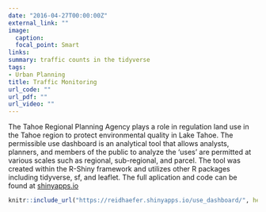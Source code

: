 ```yaml
---
date: "2016-04-27T00:00:00Z"
external_link: ""
image:
  caption: 
  focal_point: Smart
links:
summary: traffic counts in the tidyverse
tags:
- Urban Planning
title: Traffic Monitoring
url_code: ""
url_pdf: ""
url_video: ""
---
```


The Tahoe Regional Planning Agency plays a role in regulation land use in the Tahoe region to protect environmental quality in Lake Tahoe. The permissible use dashboard is an analytical tool that allows analysts, planners, and members of the public to analyze the 'uses' are permitted at various scales such as regional, sub-regional, and parcel. The tool was created within the R-Shiny framework and utilizes other R packages including tidyverse, sf, and leaflet. The full aplication and code can be found at [shinyapps.io](https://reidhaefer.shinyapps.io/use_dashboard/)

```r
knitr::include_url("https://reidhaefer.shinyapps.io/use_dashboard/", height="800px")
```